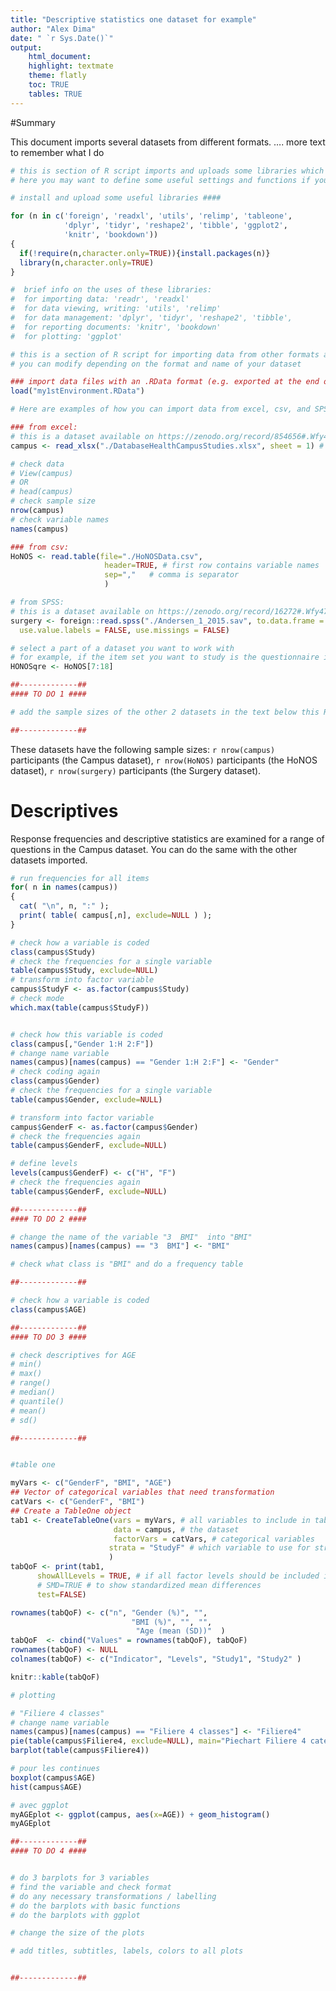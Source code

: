 ```yaml
---
title: "Descriptive statistics one dataset for example"
author: "Alex Dima"
date: " `r Sys.Date()`"
output: 
    html_document: 
    highlight: textmate
    theme: flatly
    toc: TRUE
    tables: TRUE
---
```


#Summary 

This document imports several datasets from different formats. .... more text to remember what I do

```r
# this is section of R script imports and uploads some libraries which will be used later on
# here you may want to define some useful settings and functions if your analysis is more complex

# install and upload some useful libraries ####

for (n in c('foreign', 'readxl', 'utils', 'relimp', 'tableone',
            'dplyr', 'tidyr', 'reshape2', 'tibble', 'ggplot2', 
            'knitr', 'bookdown'))
{
  if(!require(n,character.only=TRUE)){install.packages(n)}
  library(n,character.only=TRUE)
}

#  brief info on the uses of these libraries:
#  for importing data: 'readr', 'readxl'
#  for data viewing, writing: 'utils', 'relimp'
#  for data management: 'dplyr', 'tidyr', 'reshape2', 'tibble', 
#  for reporting documents: 'knitr', 'bookdown'
#  for plotting: 'ggplot'

```

```r
# this is a section of R script for importing data from other formats and checking it to make sure you imported the right one
# you can modify depending on the format and name of your dataset

### import data files with an .RData format (e.g. exported at the end of data preparation in a prior R script) ####
load("my1stEnvironment.RData")

# Here are examples of how you can import data from excel, csv, and SPSS

### from excel:
# this is a dataset available on https://zenodo.org/record/854656#.Wfy4K1ynGog
campus <- read_xlsx("./DatabaseHealthCampusStudies.xlsx", sheet = 1) # read in the first worksheet from the workbook myexcel.xlsx, first row contains variable names (default)

# check data 
# View(campus)
# OR
# head(campus)
# check sample size
nrow(campus)
# check variable names
names(campus)

### from csv:
HoNOS <- read.table(file="./HoNOSData.csv",
                     header=TRUE, # first row contains variable names
                     sep=","   # comma is separator
                     ) 

# from SPSS:
# this is a dataset available on https://zenodo.org/record/16272#.Wfy47FynGog
surgery <- foreign::read.spss("./Andersen_1_2015.sav", to.data.frame = TRUE, 
  use.value.labels = FALSE, use.missings = FALSE)

# select a part of a dataset you want to work with
# for example, if the item set you want to study is the questionnaire in the HoNOS data, the code would be:
HONOSqre <- HoNOS[7:18]

##-------------##
#### TO DO 1 ####

# add the sample sizes of the other 2 datasets in the text below this R section

##-------------##

```

These datasets have the following sample sizes: `r nrow(campus)` participants (the Campus dataset), `r nrow(HoNOS)` participants (the HoNOS dataset), `r nrow(surgery)` participants (the Surgery dataset).

# Descriptives

Response frequencies and descriptive statistics are examined for a range of questions in the Campus dataset. You can do the same with the other datasets imported.


```r

# run frequencies for all items
for( n in names(campus))
{
  cat( "\n", n, ":" );
  print( table( campus[,n], exclude=NULL ) );
}

# check how a variable is coded
class(campus$Study)
# check the frequencies for a single variable
table(campus$Study, exclude=NULL)
# transform into factor variable
campus$StudyF <- as.factor(campus$Study)
# check mode
which.max(table(campus$StudyF))


# check how this variable is coded
class(campus[,"Gender 1:H 2:F"])
# change name variable
names(campus)[names(campus) == "Gender 1:H 2:F"] <- "Gender"
# check coding again
class(campus$Gender)
# check the frequencies for a single variable
table(campus$Gender, exclude=NULL)

# transform into factor variable
campus$GenderF <- as.factor(campus$Gender)
# check the frequencies again
table(campus$GenderF, exclude=NULL)

# define levels
levels(campus$GenderF) <- c("H", "F")
# check the frequencies again
table(campus$GenderF, exclude=NULL)

##-------------##
#### TO DO 2 ####

# change the name of the variable "3  BMI"  into "BMI"
names(campus)[names(campus) == "3  BMI"] <- "BMI"

# check what class is "BMI" and do a frequency table

##-------------##

# check how a variable is coded
class(campus$AGE)

##-------------##
#### TO DO 3 ####

# check descriptives for AGE
# min()
# max()
# range()
# median()
# quantile()
# mean()
# sd()

##-------------##


#table one

myVars <- c("GenderF", "BMI", "AGE")
## Vector of categorical variables that need transformation
catVars <- c("GenderF", "BMI")
## Create a TableOne object
tab1 <- CreateTableOne(vars = myVars, # all variables to include in table
                       data = campus, # the dataset
                       factorVars = catVars, # categorical variables
                      strata = "StudyF" # which variable to use for stratifying the table
                      ) 
tabQoF <- print(tab1, 
      showAllLevels = TRUE, # if all factor levels should be included in the table for categorical variables
      # SMD=TRUE # to show standardized mean differences
      test=FALSE)

rownames(tabQoF) <- c("n", "Gender (%)", "",   
                           "BMI (%)", "", "", 
                            "Age (mean (SD))"  )
tabQoF  <- cbind("Values" = rownames(tabQoF), tabQoF)
rownames(tabQoF) <- NULL
colnames(tabQoF) <- c("Indicator", "Levels", "Study1", "Study2" )
```

```r

knitr::kable(tabQoF)

```

```r

# plotting

# "Filiere 4 classes" 
# change name variable
names(campus)[names(campus) == "Filiere 4 classes"] <- "Filiere4"
pie(table(campus$Filiere4, exclude=NULL), main="Piechart Filiere 4 categories")
barplot(table(campus$Filiere4))

# pour les continues
boxplot(campus$AGE)
hist(campus$AGE)

# avec ggplot
myAGEplot <- ggplot(campus, aes(x=AGE)) + geom_histogram()
myAGEplot

##-------------##
#### TO DO 4 ####


# do 3 barplots for 3 variables 
# find the variable and check format
# do any necessary transformations / labelling
# do the barplots with basic functions
# do the barplots with ggplot

# change the size of the plots

# add titles, subtitles, labels, colors to all plots


##-------------##


```



